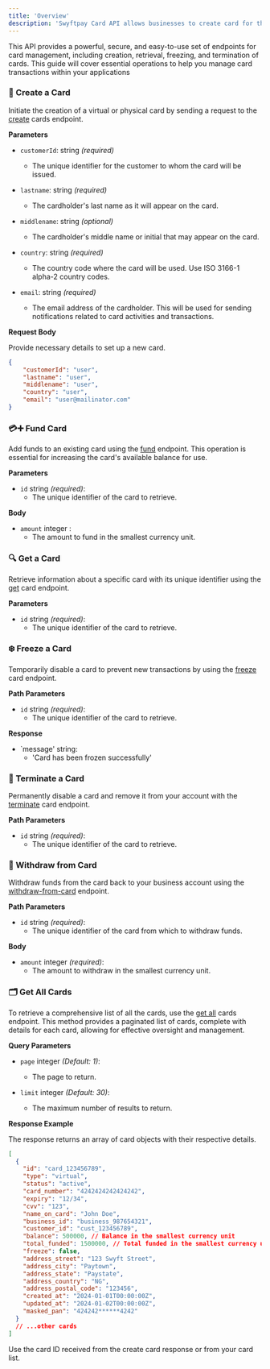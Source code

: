 ```yaml
---
title: 'Overview'
description: 'Swyftpay Card API allows businesses to create card for their customer to pay anywhere global'
---
```


This API provides a powerful, secure, and easy-to-use set of endpoints for card management, including creation, retrieval, freezing, and termination of cards. This guide will cover essential operations to help you manage card transactions within your applications
###  📇 Create a Card

Initiate the creation of a virtual or physical card by sending a request to the [create](/api-reference/cards/create) cards endpoint.

**Parameters**

- `customerId`: string *(required)*
  - The unique identifier for the customer to whom the card will be issued.

- `lastname`: string *(required)*
  - The cardholder's last name as it will appear on the card.

- `middlename`: string *(optional)*
  - The cardholder's middle name or initial that may appear on the card.

- `country`: string *(required)*
  - The country code where the card will be used. Use ISO 3166-1 alpha-2 country codes.

- `email`: string *(required)*
  - The email address of the cardholder. This will be used for sending notifications related to card activities and transactions.

**Request Body**

Provide necessary details to set up a new card.

```json
{
    "customerId": "user",
    "lastname": "user",
    "middlename": "user",
    "country": "user",
    "email": "user@mailinator.com"
}
```

### 💳➕ Fund Card
Add funds to an existing card using the [fund](/api-reference/cards/fund) endpoint. This operation is essential for increasing the card's available balance for use.

**Parameters**

- `id` string *(required)*: 
  - The unique identifier of the card to retrieve.

**Body**
- `amount` integer :
  - The amount to fund in the smallest currency unit.

###  🔍 Get a Card
Retrieve information about a specific card with its unique identifier using the [get](/api-reference/cards/get) card endpoint.

**Parameters**

- `id` string *(required)*: 
  - The unique identifier of the card to retrieve.

### ❄️ Freeze a Card
Temporarily disable a card to prevent new transactions by using the [freeze](/api-reference/cards/freeze) card endpoint.

**Path Parameters**

- `id` string *(required)*: 
  - The unique identifier of the card to retrieve.

**Response**

- `message' string:
  - 'Card has been frozen successfully'

### 🚫 Terminate a Card
Permanently disable a card and remove it from your account with the [terminate](/api-reference/cards/terminate) card endpoint.

**Path Parameters**

- `id` string *(required)*: 
  - The unique identifier of the card to retrieve.

###  💸  Withdraw from Card
Withdraw funds from the card back to your business account using the [withdraw-from-card](/api-reference/cards/withdraw-from-card) endpoint.

**Path Parameters**

- `id` string *(required)*: 
  - The unique identifier of the card from which to withdraw funds.

**Body**
- `amount` integer *(required)*: 
  - The amount to withdraw in the smallest currency unit.

### 🗂️ Get All Cards

To retrieve a comprehensive list of all the cards, use the [get all](/api-reference/cards/get-all-cards) cards endpoint. This method provides a paginated list of cards, complete with details for each card, allowing for effective oversight and management.

**Query Parameters**

- `page` integer *(Default: 1)*: 
  - The page to return.

- `limit` integer *(Default: 30)*: 
  - The maximum number of results to return.

**Response Example**

The response returns an array of card objects with their respective details.
```json
[
  {
    "id": "card_123456789",
    "type": "virtual",
    "status": "active",
    "card_number": "4242424242424242",
    "expiry": "12/34",
    "cvv": "123",
    "name_on_card": "John Doe",
    "business_id": "business_987654321",
    "customer_id": "cust_123456789",
    "balance": 500000, // Balance in the smallest currency unit
    "total_funded": 1500000, // Total funded in the smallest currency unit
    "freeze": false,
    "address_street": "123 Swyft Street",
    "address_city": "Paytown",
    "address_state": "Paystate",
    "address_country": "NG",
    "address_postal_code": "123456",
    "created_at": "2024-01-01T00:00:00Z",
    "updated_at": "2024-01-02T00:00:00Z",
    "masked_pan": "424242******4242"
  }
  // ...other cards
]

```

<Tip>
Use the card ID received from the create card response or from your card list.

</Tip>